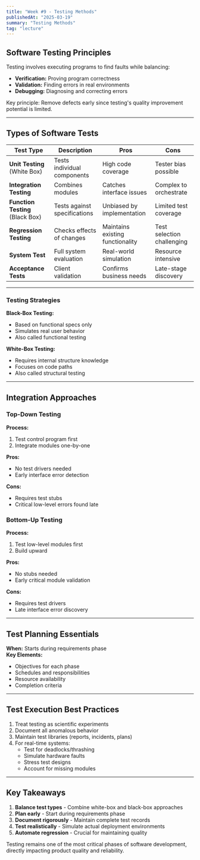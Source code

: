 ```yaml
---
title: "Week #9 - Testing Methods"
publishedAt: "2025-03-19"
summary: "Testing Methods"
tag: "lecture"
---
```


## Software Testing Principles

Testing involves executing programs to find faults while balancing:
- **Verification:** Proving program correctness
- **Validation:** Finding errors in real environments  
- **Debugging:** Diagnosing and correcting errors

Key principle: Remove defects early since testing's quality improvement potential is limited.

---

## Types of Software Tests

| Test Type | Description | Pros | Cons |
|-----------|-------------|------|------|
| **Unit Testing** (White Box) | Tests individual components | High code coverage | Tester bias possible |
| **Integration Testing** | Combines modules | Catches interface issues | Complex to orchestrate |
| **Function Testing** (Black Box) | Tests against specifications | Unbiased by implementation | Limited test coverage |
| **Regression Testing** | Checks effects of changes | Maintains existing functionality | Test selection challenging |
| **System Test** | Full system evaluation | Real-world simulation | Resource intensive |
| **Acceptance Tests** | Client validation | Confirms business needs | Late-stage discovery |

---

### Testing Strategies

**Black-Box Testing:**
- Based on functional specs only
- Simulates real user behavior
- Also called functional testing

**White-Box Testing:**
- Requires internal structure knowledge
- Focuses on code paths
- Also called structural testing

---

## Integration Approaches

### Top-Down Testing
**Process:** 
1. Test control program first  
2. Integrate modules one-by-one

**Pros:**
- No test drivers needed
- Early interface error detection

**Cons:**
- Requires test stubs  
- Critical low-level errors found late

### Bottom-Up Testing  
**Process:**
1. Test low-level modules first
2. Build upward

**Pros:**
- No stubs needed
- Early critical module validation

**Cons:**
- Requires test drivers
- Late interface error discovery

---

## Test Planning Essentials

**When:** Starts during requirements phase  
**Key Elements:**
- Objectives for each phase
- Schedules and responsibilities  
- Resource availability
- Completion criteria

---

## Test Execution Best Practices

1. Treat testing as scientific experiments
2. Document all anomalous behavior  
3. Maintain test libraries (reports, incidents, plans)
4. For real-time systems:
   - Test for deadlocks/thrashing  
   - Simulate hardware faults
   - Stress test designs
   - Account for missing modules

---

## Key Takeaways

1. **Balance test types** - Combine white-box and black-box approaches
2. **Plan early** - Start during requirements phase
3. **Document rigorously** - Maintain complete test records  
4. **Test realistically** - Simulate actual deployment environments
5. **Automate regression** - Crucial for maintaining quality

Testing remains one of the most critical phases of software development, directly impacting product quality and reliability.
 
